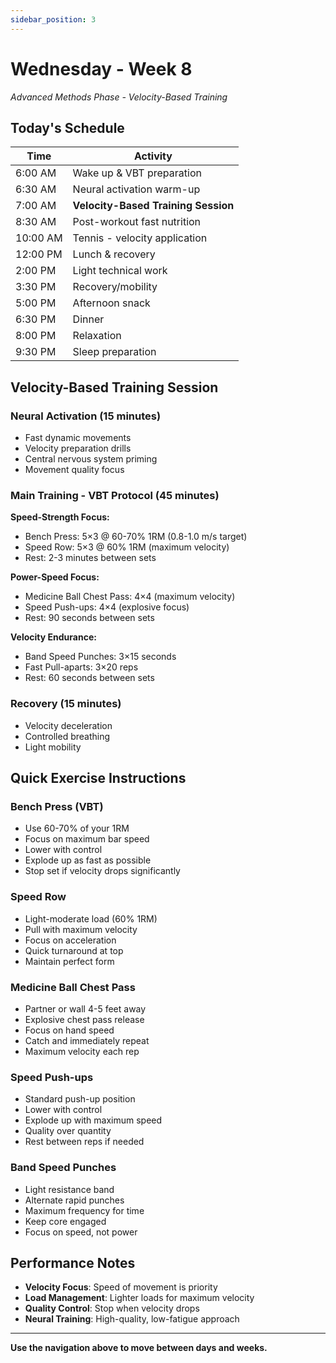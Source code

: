 ```yaml
---
sidebar_position: 3
---
```



<WorkoutNav weekNumber={8} />

# Wednesday - Week 8

_Advanced Methods Phase - Velocity-Based Training_

## Today's Schedule

| Time | Activity |
|------|----------|
| 6:00 AM | Wake up & VBT preparation |
| 6:30 AM | Neural activation warm-up |
| 7:00 AM | **Velocity-Based Training Session** |
| 8:30 AM | Post-workout fast nutrition |
| 10:00 AM | Tennis - velocity application |
| 12:00 PM | Lunch & recovery |
| 2:00 PM | Light technical work |
| 3:30 PM | Recovery/mobility |
| 5:00 PM | Afternoon snack |
| 6:30 PM | Dinner |
| 8:00 PM | Relaxation |
| 9:30 PM | Sleep preparation |

## Velocity-Based Training Session

### Neural Activation (15 minutes)
- Fast dynamic movements
- Velocity preparation drills
- Central nervous system priming
- Movement quality focus

### Main Training - VBT Protocol (45 minutes)

**Speed-Strength Focus:**
- Bench Press: 5×3 @ 60-70% 1RM (0.8-1.0 m/s target)
- Speed Row: 5×3 @ 60% 1RM (maximum velocity)
- Rest: 2-3 minutes between sets

**Power-Speed Focus:**
- Medicine Ball Chest Pass: 4×4 (maximum velocity)
- Speed Push-ups: 4×4 (explosive focus)
- Rest: 90 seconds between sets

**Velocity Endurance:**
- Band Speed Punches: 3×15 seconds
- Fast Pull-aparts: 3×20 reps
- Rest: 60 seconds between sets

### Recovery (15 minutes)
- Velocity deceleration
- Controlled breathing
- Light mobility

## Quick Exercise Instructions

### Bench Press (VBT)
- Use 60-70% of your 1RM
- Focus on maximum bar speed
- Lower with control
- Explode up as fast as possible
- Stop set if velocity drops significantly

### Speed Row
- Light-moderate load (60% 1RM)
- Pull with maximum velocity
- Focus on acceleration
- Quick turnaround at top
- Maintain perfect form

### Medicine Ball Chest Pass
- Partner or wall 4-5 feet away
- Explosive chest pass release
- Focus on hand speed
- Catch and immediately repeat
- Maximum velocity each rep

### Speed Push-ups
- Standard push-up position
- Lower with control
- Explode up with maximum speed
- Quality over quantity
- Rest between reps if needed

### Band Speed Punches
- Light resistance band
- Alternate rapid punches
- Maximum frequency for time
- Keep core engaged
- Focus on speed, not power

## Performance Notes
- **Velocity Focus**: Speed of movement is priority
- **Load Management**: Lighter loads for maximum velocity
- **Quality Control**: Stop when velocity drops
- **Neural Training**: High-quality, low-fatigue approach

---

**Use the navigation above to move between days and weeks.**
